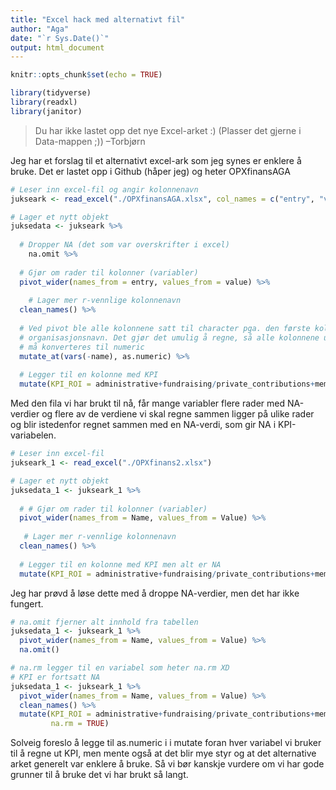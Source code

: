 ```yaml
---
title: "Excel hack med alternativt fil"
author: "Aga"
date: "`r Sys.Date()`"
output: html_document
---
```


```r
knitr::opts_chunk$set(echo = TRUE)

library(tidyverse)
library(readxl)
library(janitor)

```

>Du har ikke lastet opp det nye Excel-arket :) (Plasser det gjerne i Data-mappen ;)) --Torbjørn

Jeg har et forslag til et alternativt excel-ark som jeg synes er enklere å bruke. Det er lastet opp i Github (håper jeg) og heter OPXfinansAGA 

```r
# Leser inn excel-fil og angir kolonnenavn
jukseark <- read_excel("./OPXfinansAGA.xlsx", col_names = c("entry", "value"))

# Lager et nytt objekt
juksedata <- jukseark %>%
  
  # Dropper NA (det som var overskrifter i excel)
    na.omit %>%
  
  # Gjør om rader til kolonner (variabler)
  pivot_wider(names_from = entry, values_from = value) %>%
  
    # Lager mer r-vennlige kolonnenavn
  clean_names() %>% 
  
  # Ved pivot ble alle kolonnene satt til character pga. den første kolonnen med 
  # organisasjonsnavn. Det gjør det umulig å regne, så alle kolonnene unntatt den første
  # må konverteres til numeric
  mutate_at(vars(-name), as.numeric) %>%
  
  # Legger til en kolonne med KPI
  mutate(KPI_ROI = administrative+fundraising/private_contributions+membership_fees)
```

Med den fila vi har brukt til nå, får mange variabler flere rader med NA-verdier og flere av de verdiene vi skal regne sammen ligger på ulike rader og blir istedenfor regnet sammen med en NA-verdi, som gir NA i KPI-variabelen.  

```r
# Leser inn excel-fil
jukseark_1 <- read_excel("./OPXfinans2.xlsx")

# Lager et nytt objekt
juksedata_1 <- jukseark_1 %>% 
  
  # # Gjør om rader til kolonner (variabler)
  pivot_wider(names_from = Name, values_from = Value) %>% 
  
   # Lager mer r-vennlige kolonnenavn
  clean_names() %>% 
  
  # Legger til en kolonne med KPI men alt er NA
  mutate(KPI_ROI = administrative+fundraising/private_contributions+membership_fees)

```

Jeg har prøvd å løse dette med å droppe NA-verdier, men det har ikke fungert.

```r

# na.omit fjerner alt innhold fra tabellen
juksedata_1 <- jukseark_1 %>% 
  pivot_wider(names_from = Name, values_from = Value) %>% 
  na.omit()

# na.rm legger til en variabel som heter na.rm XD
# KPI er fortsatt NA
juksedata_1 <- jukseark_1 %>% 
  pivot_wider(names_from = Name, values_from = Value) %>%
  clean_names() %>% 
  mutate(KPI_ROI = administrative+fundraising/private_contributions+membership_fees, 
         na.rm = TRUE)

```

Solveig foreslo å legge til as.numeric i i mutate foran hver variabel vi bruker til å regne ut KPI, men mente også at det blir mye styr og at det alternative arket generelt var enklere å bruke. Så vi bør kanskje vurdere om vi har gode grunner til å bruke det vi har brukt så langt.
